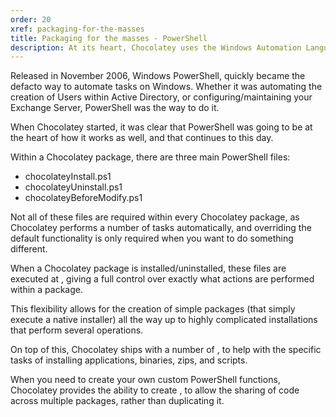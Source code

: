 ---
order: 20
xref: packaging-for-the-masses
title: Packaging for the masses - PowerShell
description: At its heart, Chocolatey uses the Windows Automation Language, PowerShell, to perform its different operations
---

Released in November 2006, Windows PowerShell, quickly became the defacto way to automate tasks on Windows. Whether it was automating the creation of Users within Active Directory, or configuring/maintaining your Exchange Server, PowerShell was the way to do it.

When Chocolatey started, it was clear that PowerShell was going to be at the heart of how it works as well, and that continues to this day.

Within a Chocolatey package, there are three main PowerShell files:

- chocolateyInstall.ps1
- chocolateyUninstall.ps1
- chocolateyBeforeModify.ps1

<Callout type="info">
    Not all of these files are required within every Chocolatey package, as Chocolatey performs a number of tasks automatically, and overriding the default functionality is only required when you want to do something different.
</Callout>

When a Chocolatey package is installed/uninstalled, these files are executed at <Xref title="different times" value="create-packages" anchor="during-which-scenarios-will-my-custom-scripts-be-triggered" />, giving a <Xref title="package creator" value="create-your-own-packages" /> full control over exactly what actions are performed within a package.

This flexibility allows for the creation of simple packages (that simply execute a native installer) all the way up to highly complicated installations that perform several operations.

On top of this, Chocolatey ships with a number of <Xref title="built-in functions" value="powershell-reference" />, to help with the specific tasks of installing applications, binaries, zips, and scripts.

When you need to create your own custom PowerShell functions, Chocolatey provides the ability to create <Xref title="extension packages" value="extensions" />, to allow the sharing of code across multiple packages, rather than duplicating it.